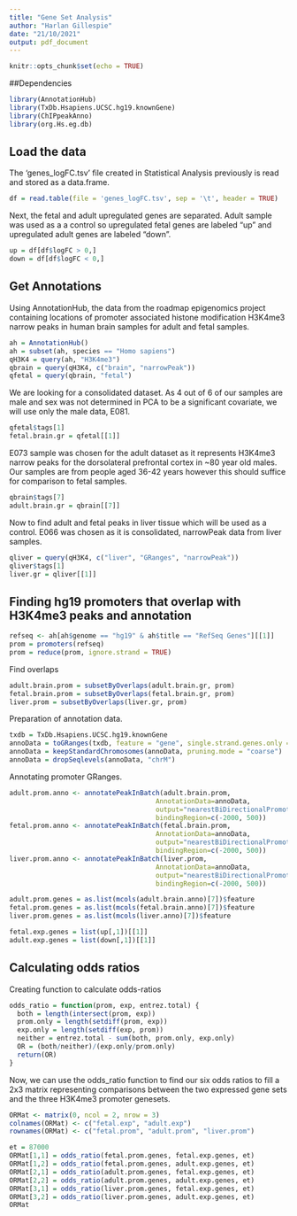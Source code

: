 ```yaml
---
title: "Gene Set Analysis"
author: "Harlan Gillespie"
date: "21/10/2021"
output: pdf_document
---
```


```r
knitr::opts_chunk$set(echo = TRUE)
```

##Dependencies

```r
library(AnnotationHub)
library(TxDb.Hsapiens.UCSC.hg19.knownGene)
library(ChIPpeakAnno)
library(org.Hs.eg.db)
```


## Load the data

The 'genes_logFC.tsv' file created in Statistical Analysis previously is read and stored as a data.frame.

```r
df = read.table(file = 'genes_logFC.tsv', sep = '\t', header = TRUE)
```

Next, the fetal and adult upregulated genes are separated. Adult sample was used as a a control so upregulated fetal genes are labeled "up" and upregulated adult genes are labeled "down".

```r
up = df[df$logFC > 0,]
down = df[df$logFC < 0,]
```

## Get Annotations

Using AnnotationHub, the data from the roadmap epigenomics project containing locations of promoter associated histone modification H3K4me3 narrow peaks in human brain samples for adult and fetal samples.
```r
ah = AnnotationHub()
ah = subset(ah, species == "Homo sapiens")
qH3K4 = query(ah, "H3K4me3")
qbrain = query(qH3K4, c("brain", "narrowPeak"))
qfetal = query(qbrain, "fetal")

```

We are looking for a consolidated dataset. As 4 out of 6 of our samples are male and sex was not determined in PCA to be a significant covariate, we will use only the male data, E081.

```r
qfetal$tags[1]
fetal.brain.gr = qfetal[[1]]
```

E073 sample was chosen for the adult dataset as it represents H3K4me3 narrow peaks for the dorsolateral prefrontal cortex in ~80 year old males. Our samples are from people aged 36-42 years however this should suffice for comparison to fetal samples.

```r
qbrain$tags[7]
adult.brain.gr = qbrain[[7]]
```

Now to find adult and fetal peaks in liver tissue which will be used as a control. E066 was chosen as it is consolidated, narrowPeak data from liver samples.

```r
qliver = query(qH3K4, c("liver", "GRanges", "narrowPeak"))
qliver$tags[1]
liver.gr = qliver[[1]]
```



## Finding hg19 promoters that overlap with H3K4me3 peaks and annotation

```r
refseq <- ah[ah$genome == "hg19" & ah$title == "RefSeq Genes"][[1]]
prom = promoters(refseq)
prom = reduce(prom, ignore.strand = TRUE)
```

Find overlaps

```r
adult.brain.prom = subsetByOverlaps(adult.brain.gr, prom)
fetal.brain.prom = subsetByOverlaps(fetal.brain.gr, prom)
liver.prom = subsetByOverlaps(liver.gr, prom)
```

Preparation of annotation data.

```r
txdb = TxDb.Hsapiens.UCSC.hg19.knownGene
annoData = toGRanges(txdb, feature = "gene", single.strand.genes.only = FALSE)
annoData = keepStandardChromosomes(annoData, pruning.mode = "coarse")
annoData = dropSeqlevels(annoData, "chrM")
```

Annotating promoter GRanges.

```r
adult.prom.anno <- annotatePeakInBatch(adult.brain.prom, 
                                     AnnotationData=annoData, 
                                     output="nearestBiDirectionalPromoters",
                                     bindingRegion=c(-2000, 500))
fetal.prom.anno <- annotatePeakInBatch(fetal.brain.prom, 
                                     AnnotationData=annoData, 
                                     output="nearestBiDirectionalPromoters",
                                     bindingRegion=c(-2000, 500))
liver.prom.anno <- annotatePeakInBatch(liver.prom, 
                                     AnnotationData=annoData, 
                                     output="nearestBiDirectionalPromoters",
                                     bindingRegion=c(-2000, 500))
```


```r
adult.prom.genes = as.list(mcols(adult.brain.anno)[7])$feature
fetal.prom.genes = as.list(mcols(fetal.brain.anno)[7])$feature
liver.prom.genes = as.list(mcols(liver.anno)[7])$feature
```


```r
fetal.exp.genes = list(up[,1])[[1]]
adult.exp.genes = list(down[,1])[[1]]
```


## Calculating odds ratios

Creating function to calculate odds-ratios

```r
odds_ratio = function(prom, exp, entrez.total) {
  both = length(intersect(prom, exp))
  prom.only = length(setdiff(prom, exp))
  exp.only = length(setdiff(exp, prom))
  neither = entrez.total - sum(both, prom.only, exp.only)
  OR = (both/neither)/(exp.only/prom.only)
  return(OR)
}
```

Now, we can use the odds_ratio function to find our six odds ratios to fill a 2x3 matrix representing comparisons between the two expressed gene sets and the three H3K4me3 promoter genesets.

```r
ORMat <- matrix(0, ncol = 2, nrow = 3)
colnames(ORMat) <- c("fetal.exp", "adult.exp")
rownames(ORMat) <- c("fetal.prom", "adult.prom", "liver.prom")
```



```r
et = 87000
ORMat[1,1] = odds_ratio(fetal.prom.genes, fetal.exp.genes, et)
ORMat[1,2] = odds_ratio(fetal.prom.genes, adult.exp.genes, et)
ORMat[2,1] = odds_ratio(adult.prom.genes, fetal.exp.genes, et)
ORMat[2,2] = odds_ratio(adult.prom.genes, adult.exp.genes, et)
ORMat[3,1] = odds_ratio(liver.prom.genes, fetal.exp.genes, et)
ORMat[3,2] = odds_ratio(liver.prom.genes, adult.exp.genes, et)
ORMat
```



